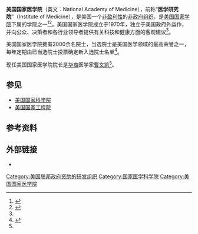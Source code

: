 '''美国国家医学院'''（英文：National Academy of Medicine），前称“'''医学研究院'''”（Institute of Medicine），是美国一个[[非盈利性民间组织|非盈利性]]的[[非政府组织|非政府组织]]，是[[美国国家学院|美国国家学院]]下属的学院之一<ref>{{Cite web|title=The National Academy of Medicine|url=https://irp.nih.gov/about-us/honors/the-national-academy-of-medicine|accessdate=2021-01-05|date=2011-04-07|work=NIH Intramural Research Program|language=en}}</ref><ref name=":0">{{Cite web|title=About the NAM|url=https://nam.edu/about-the-nam/|accessdate=2021-01-05|work=National Academy of Medicine|language=en-US}}</ref>。美国国家医学院成立于1970年，独立于美国政府外运作，并向公众、决策者和各行业领导者提供有关科技和健康方面的客观建议<ref name=":0" />。

美国国家医学院拥有2000余名院士，当选院士是美国医学领域的最高荣誉之一，每年定期由已当选院士投票确定新入选院士名单<ref>{{Cite web|title=Our Members|url=https://www.nationalacademies.org/about/members|accessdate=2021-01-05|author=|date=|format=|work=|publisher=美国国家学院|language=en}}</ref>。

现任美国国家医学院院长是[[华裔|华裔]]医学家[[曹文凱|曹文凯]]<ref name=":0" />。

== 参见 ==

* [[美国国家科学院|美国国家科学院]]
* [[美国国家工程院|美国国家工程院]]

== 参考资料 ==
[[Category:美国联邦政府资助的研发组织|Category:美国联邦政府资助的研发组织]]
[[Category:国家医学科学院|Category:国家医学科学院]]
[[Category:美国国家医学院|Category:美国国家医学院]]
<references />

== 外部链接 ==

* {{Official website}}